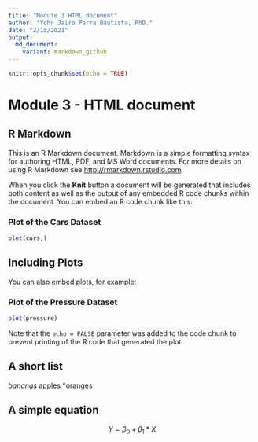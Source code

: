 ```yaml
---
title: "Module 3 HTML document"
author: "Yohn Jairo Parra Bautista, PhD."
date: "2/15/2021"
output:
  md_document:
    variant: markdown_github
---
```


```r
knitr::opts_chunk$set(echo = TRUE)
```

# Module 3 - HTML document

## R Markdown {#neextsteps .emphasized}

This is an R Markdown document. Markdown is a simple formatting syntax for authoring HTML, PDF, and MS Word documents. For more details on using R Markdown see <http://rmarkdown.rstudio.com>.

When you click the **Knit** button a document will be generated that includes both content as well as the output of any embedded R code chunks within the document. You can embed an R code chunk like this:

### Plot of the Cars Dataset

```r
plot(cars,)
```

## Including Plots

You can also embed plots, for example:

### Plot of the Pressure Dataset

```r
plot(pressure)
```

Note that the `echo = FALSE` parameter was added to the code chunk to prevent printing of the R code that generated the plot.

## A short list

*bananas
*apples
*oranges

## A simple equation

$$ Y = \beta_0 + \beta_1*X $$

